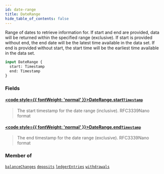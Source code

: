 ```yaml
---
id: date-range
title: DateRange
hide_table_of_contents: false
---
```








Range of dates to retrieve information for.
If start and end are provided, data will be returned within the specified range (exclusive).
If start is provided without end, the end date will be the latest time available in the data set.
If end is provided without start, the start time will be the earliest time available in the data set.

```graphql
input DateRange {
  start: Timestamp
  end: Timestamp
}
```


### Fields

#### [<code style={{ fontWeight: 'normal' }}>DateRange.<b>start</b></code>](#)<Bullet />[`Timestamp`](/testnet/api/graphql/scalars/timestamp) <Badge class="secondary" text="scalar"/>
> The start timestamp for the date range (inclusive). RFC3339Nano format
> 

#### [<code style={{ fontWeight: 'normal' }}>DateRange.<b>end</b></code>](#)<Bullet />[`Timestamp`](/testnet/api/graphql/scalars/timestamp) <Badge class="secondary" text="scalar"/>
> The end timestamp for the date range (exclusive). RFC3339Nano format
> 



### Member of

[`balanceChanges`](/testnet/api/graphql/queries/balance-changes)  <Badge class="secondary" text="query"/><Bullet />[`deposits`](/testnet/api/graphql/queries/deposits)  <Badge class="secondary" text="query"/><Bullet />[`ledgerEntries`](/testnet/api/graphql/queries/ledger-entries)  <Badge class="secondary" text="query"/><Bullet />[`withdrawals`](/testnet/api/graphql/queries/withdrawals)  <Badge class="secondary" text="query"/>



